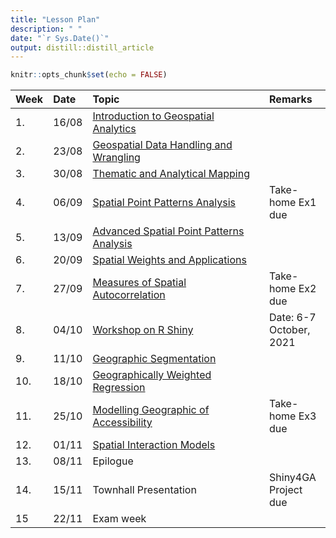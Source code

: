 ```yaml
---
title: "Lesson Plan"
description: " "
date: "`r Sys.Date()`"
output: distill::distill_article
---
```


```r
knitr::opts_chunk$set(echo = FALSE)
```




-----------------------------------------------------------------------------------------------
Week Date   Topic                                                                      Remarks
---- ------ -------------------------------------------------------------------------- ---------------------
1.   16/08  [Introduction to Geospatial Analytics](outline/Lesson01_outline.html)                

2.   23/08  [Geospatial Data Handling and Wrangling](outline/Lesson02_outline.html)          

3.   30/08  [Thematic and Analytical Mapping](outline/Lesson03_outline.html)         

4.   06/09  [Spatial Point Patterns Analysis](outline/Lesson04_outline.html)           Take-home Ex1 due

5.   13/09  [Advanced Spatial Point Patterns Analysis](outline/Lesson05_outline.html)

6.   20/09  [Spatial Weights and Applications](outline/Lesson06_outline.html)
        
7.   27/09  [Measures of Spatial Autocorrelation](outline/Lesson07_outline.html)       Take-home Ex2 due

8.   04/10  [Workshop on R Shiny](outline/workshop.html)                               Date: 6-7 October, 2021

9.   11/10  [Geographic Segmentation](outline/Lesson08_outline.html)

10.  18/10  [Geographically Weighted Regression](outline/Lesson09_outline.html)        

11.  25/10  [Modelling Geographic of Accessibility](outline/Lesson10_outline.html)                 Take-home Ex3 due

12.  01/11  [Spatial Interaction Models](outline/Lesson11_outline.html)

13.  08/11  Epilogue

14.  15/11  Townhall Presentation                                                      Shiny4GA Project due

15   22/11  Exam week
----------------------------------------------------------------






